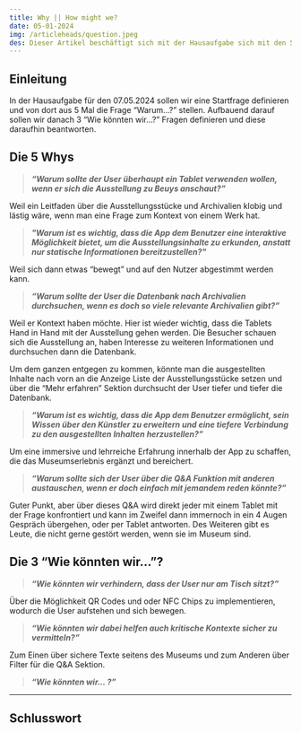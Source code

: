 ```yaml
---
title: Why || How might we?
date: 05-01-2024
img: /articleheads/question.jpeg
des: Dieser Artikel beschäftigt sich mit der Hausaufgabe sich mit den 5 Whys und den 5 How might we auseinanderzusetzen
---
```

## Einleitung

In der Hausaufgabe für den 07.05.2024 sollen wir eine Startfrage definieren und von dort aus 5 Mal die Frage “Warum…?” stellen. Aufbauend darauf sollen wir danach 3 “Wie könnten wir…?” Fragen definieren und diese daraufhin beantworten.

## Die 5 Whys

> ***“Warum sollte der User überhaupt ein Tablet verwenden wollen, wenn er sich die Ausstellung zu Beuys anschaut?”***
> 

Weil ein Leitfaden über die Ausstellungsstücke und Archivalien klobig und lästig wäre, wenn man eine Frage zum Kontext von einem Werk hat.

> ***"Warum ist es wichtig, dass die App dem Benutzer eine interaktive Möglichkeit bietet, um die Ausstellungsinhalte zu erkunden, anstatt nur statische Informationen bereitzustellen?"***
> 

Weil sich dann etwas “bewegt” und auf den Nutzer abgestimmt werden kann.

> ***“Warum sollte der User die Datenbank nach Archivalien durchsuchen, wenn es doch so viele relevante Archivalien gibt?”***
> 

Weil er Kontext haben möchte. Hier ist wieder wichtig, dass die Tablets Hand in Hand mit der Ausstellung gehen werden. Die Besucher schauen sich die Ausstellung an, haben Interesse zu weiteren Informationen und durchsuchen dann die Datenbank. 

Um dem ganzen entgegen zu kommen, könnte man die ausgestellten Inhalte nach vorn an die Anzeige Liste der Ausstellungsstücke setzen und über die “Mehr erfahren” Sektion durchsucht der User tiefer und tiefer die Datenbank.

> ***“Warum ist es wichtig, dass die App dem Benutzer ermöglicht, sein Wissen über den Künstler zu erweitern und eine tiefere Verbindung zu den ausgestellten Inhalten herzustellen?”***
> 

Um eine immersive und lehrreiche Erfahrung innerhalb der App zu schaffen, die das Museumserlebnis ergänzt und bereichert.

> ***“Warum sollte sich der User über die Q&A Funktion mit anderen austauschen, wenn er doch einfach mit jemandem reden könnte?”***
> 

Guter Punkt, aber über dieses Q&A wird direkt jeder mit einem Tablet mit der Frage konfrontiert und kann im Zweifel dann immernoch in ein 4 Augen Gespräch übergehen, oder per Tablet antworten. Des Weiteren gibt es Leute, die nicht gerne gestört werden, wenn sie im Museum sind.

## Die 3 “Wie könnten wir…”?

> ***“Wie könnten wir verhindern, dass der User nur am Tisch sitzt?”***
> 

Über die Möglichkeit QR Codes und oder NFC Chips zu implementieren, wodurch die User aufstehen und sich bewegen.

> ***“Wie könnten wir dabei helfen auch kritische Kontexte sicher zu vermitteln?”***
> 

Zum Einen über sichere Texte seitens des Museums und zum Anderen über Filter für die Q&A Sektion. 

> ***“Wie könnten wir… ?”***
> 

---

## Schlusswort